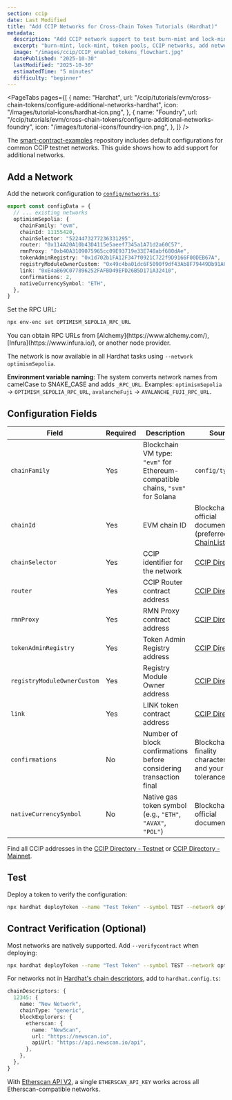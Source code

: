 ```yaml
---
section: ccip
date: Last Modified
title: "Add CCIP Networks for Cross-Chain Token Tutorials (Hardhat)"
metadata:
  description: "Add CCIP network support to test burn-mint and lock-mint token tutorials on additional blockchains. Configure network settings, RPC endpoints, and CCIP contract addresses in Hardhat."
  excerpt: "burn-mint, lock-mint, token pools, CCIP networks, add network, Hardhat configuration, cross-chain tokens, testnet, mainnet, RPC endpoints, CCIP Directory, EVM chains, network setup"
  image: "/images/ccip/CCIP_enabled_tokens_flowchart.jpg"
  datePublished: "2025-10-30"
  lastModified: "2025-10-30"
  estimatedTime: "5 minutes"
  difficulty: "beginner"
---
```



<PageTabs
  pages={[
    {
      name: "Hardhat",
      url: "/ccip/tutorials/evm/cross-chain-tokens/configure-additional-networks-hardhat",
      icon: "/images/tutorial-icons/hardhat-icn.png",
    },
    {
      name: "Foundry",
      url: "/ccip/tutorials/evm/cross-chain-tokens/configure-additional-networks-foundry",
      icon: "/images/tutorial-icons/foundry-icn.png",
    },
  ]}
/>

The [smart-contract-examples](https://github.com/smartcontractkit/smart-contract-examples/tree/main/ccip/cct/hardhat) repository includes default configurations for common CCIP testnet networks. This guide shows how to add support for additional networks.

## Add a Network

Add the network configuration to [`config/networks.ts`](https://github.com/smartcontractkit/smart-contract-examples/blob/main/ccip/cct/hardhat/config/networks.ts):

```typescript
export const configData = {
  // ... existing networks
  optimismSepolia: {
    chainFamily: "evm",
    chainId: 11155420,
    chainSelector: "5224473277236331295",
    router: "0x114A20A10b43D4115e5aeef7345a1A71d2a60C57",
    rmnProxy: "0xb40A3109075965cc09E93719e33E748abf680dAe",
    tokenAdminRegistry: "0x1d702b1FA12F347f0921C722f9D9166F00DEB67A",
    registryModuleOwnerCustom: "0x49c4ba01dc6F5090f9df43Ab8F79449Db91A0CBB",
    link: "0xE4aB69C077896252FAFBD49EFD26B5D171A32410",
    confirmations: 2,
    nativeCurrencySymbol: "ETH",
  },
}
```

Set the RPC URL:

```bash
npx env-enc set OPTIMISM_SEPOLIA_RPC_URL
```

<Aside type="note" title="Note">
  You can obtain RPC URLs from [Alchemy](https://www.alchemy.com/), [Infura](https://www.infura.io/), or another node
  provider.
</Aside>

The network is now available in all Hardhat tasks using `--network optimismSepolia`.

**Environment variable naming**: The system converts network names from camelCase to SNAKE_CASE and adds `_RPC_URL`. Examples: `optimismSepolia` → `OPTIMISM_SEPOLIA_RPC_URL`, `avalancheFuji` → `AVALANCHE_FUJI_RPC_URL`.

## Configuration Fields

| Field                       | Required | Description                                                                    | Source                                                                                 |
| --------------------------- | -------- | ------------------------------------------------------------------------------ | -------------------------------------------------------------------------------------- |
| `chainFamily`               | Yes      | Blockchain VM type: `"evm"` for Ethereum-compatible chains, `"svm"` for Solana | `config/types.ts`                                                                      |
| `chainId`                   | Yes      | EVM chain ID                                                                   | Blockchain's official documentation (preferred) or [ChainList](https://chainlist.org/) |
| `chainSelector`             | Yes      | CCIP identifier for the network                                                | [CCIP Directory](/ccip/directory)                                                      |
| `router`                    | Yes      | CCIP Router contract address                                                   | [CCIP Directory](/ccip/directory)                                                      |
| `rmnProxy`                  | Yes      | RMN Proxy contract address                                                     | [CCIP Directory](/ccip/directory)                                                      |
| `tokenAdminRegistry`        | Yes      | Token Admin Registry address                                                   | [CCIP Directory](/ccip/directory)                                                      |
| `registryModuleOwnerCustom` | Yes      | Registry Module Owner address                                                  | [CCIP Directory](/ccip/directory)                                                      |
| `link`                      | Yes      | LINK token contract address                                                    | [CCIP Directory](/ccip/directory)                                                      |
| `confirmations`             | No       | Number of block confirmations before considering transaction final             | Blockchain's finality characteristics and your risk tolerance                          |
| `nativeCurrencySymbol`      | No       | Native gas token symbol (e.g., `"ETH"`, `"AVAX"`, `"POL"`)                     | Blockchain's official documentation                                                    |

Find all CCIP addresses in the [CCIP Directory - Testnet](/ccip/directory/testnet) or [CCIP Directory - Mainnet](/ccip/directory/mainnet).

## Test

Deploy a token to verify the configuration:

```bash
npx hardhat deployToken --name "Test Token" --symbol TEST --network optimismSepolia
```

## Contract Verification (Optional)

Most networks are natively supported. Add `--verifycontract` when deploying:

```bash
npx hardhat deployToken --name "Test Token" --symbol TEST --network optimismSepolia --verifycontract
```

For networks not in [Hardhat's chain descriptors](https://github.com/NomicFoundation/hardhat/blob/main/v-next/hardhat/src/internal/builtin-plugins/network-manager/chain-descriptors.ts), add to `hardhat.config.ts`:

```typescript
chainDescriptors: {
  12345: {
    name: "New Network",
    chainType: "generic",
    blockExplorers: {
      etherscan: {
        name: "NewScan",
        url: "https://newscan.io",
        apiUrl: "https://api.newscan.io/api",
      },
    },
  },
}
```

With [Etherscan API V2](https://docs.etherscan.io/introduction), a single `ETHERSCAN_API_KEY` works across all Etherscan-compatible networks.

